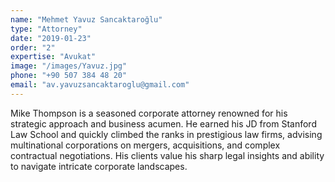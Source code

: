 ```yaml
---
name: "Mehmet Yavuz Sancaktaroğlu"
type: "Attorney"
date: "2019-01-23"
order: "2"
expertise: "Avukat"
image: "/images/Yavuz.jpg"
phone: "+90 507 384 48 20"
email: "av.yavuzsancaktaroglu@gmail.com"
---
```


Mike Thompson is a seasoned corporate attorney renowned for his strategic approach and business acumen. He earned his JD from Stanford Law School and quickly climbed the ranks in prestigious law firms, advising multinational corporations on mergers, acquisitions, and complex contractual negotiations. His clients value his sharp legal insights and ability to navigate intricate corporate landscapes.
